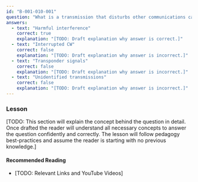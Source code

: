 ```yaml
---
id: "B-001-010-001"
question: "What is a transmission that disturbs other communications called?"
answers:
  - text: "Harmful interference"
    correct: true
    explanation: "[TODO: Draft explanation why answer is correct.]"
  - text: "Interrupted CW"
    correct: false
    explanation: "[TODO: Draft explanation why answer is incorrect.]"
  - text: "Transponder signals"
    correct: false
    explanation: "[TODO: Draft explanation why answer is incorrect.]"
  - text: "Unidentified transmissions"
    correct: false
    explanation: "[TODO: Draft explanation why answer is incorrect.]"
---
```


### Lesson

[TODO: This section will explain the concept behind the question in detail. Once drafted the reader will understand all necessary concepts to answer the question confidently and correctly. The lesson will follow pedagogy best-practices and assume the reader is starting with no previous knowledge.]

#### Recommended Reading

- [TODO: Relevant Links and YouTube Videos]
